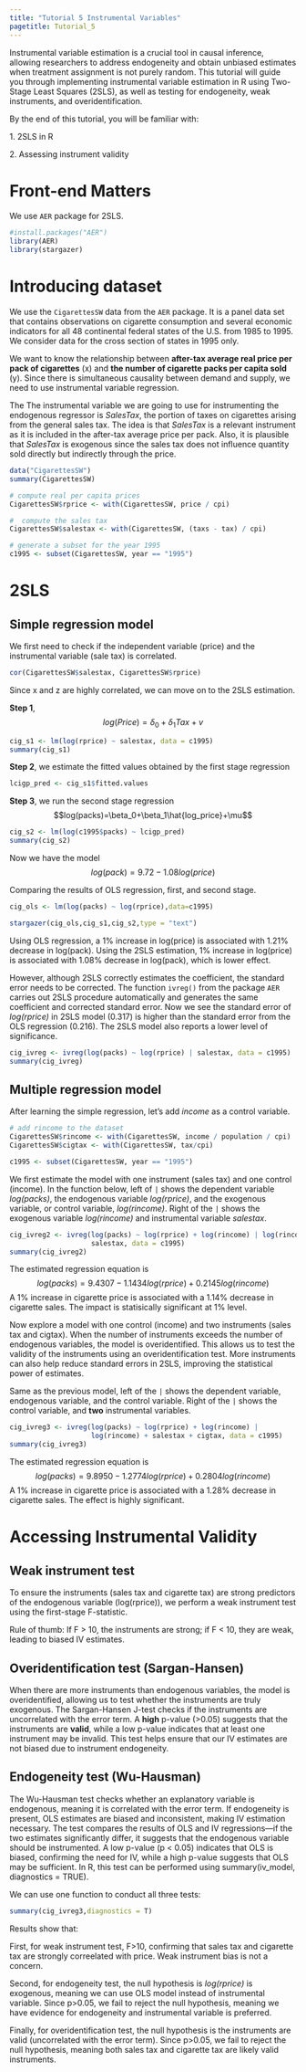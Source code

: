 ```yaml
---
title: "Tutorial 5 Instrumental Variables"
pagetitle: Tutorial_5
---
```


Instrumental variable estimation is a crucial tool in causal inference, allowing researchers to address endogeneity and obtain unbiased estimates when treatment assignment is not purely random. This tutorial will guide you through implementing instrumental variable estimation in R using Two-Stage Least Squares (2SLS), as well as testing for endogeneity, weak instruments, and overidentification.

By the end of this tutorial, you will be familiar with:

1. 2SLS in R

2. Assessing instrument validity

# Front-end Matters

We use `AER` package for 2SLS.

```r
#install.packages("AER")
library(AER)
library(stargazer)
```

# Introducing dataset

We use the `CigarettesSW` data from the `AER` package. It is a panel data set that contains observations on cigarette consumption and several economic indicators for all 48 continental federal states of the U.S. from 1985 to 1995. We consider data for the cross section of states in 1995 only.

We want to know the relationship between **after-tax average real price per pack of cigarettes** (x) and **the number of cigarette packs per capita sold** (y). Since there is simultaneous causality between demand and supply, we need to use instrumental variable regression.

The The instrumental variable we are going to use for instrumenting the endogenous regressor is *SalesTax*, the portion of taxes on cigarettes arising from the general sales tax. The idea is that *SalesTax* is a relevant instrument as it is included in the after-tax average price per pack. Also, it is plausible that *SalesTax* is exogenous since the sales tax does not influence quantity sold directly but indirectly through the price.

```r
data("CigarettesSW")
summary(CigarettesSW)

# compute real per capita prices
CigarettesSW$rprice <- with(CigarettesSW, price / cpi)

#  compute the sales tax
CigarettesSW$salestax <- with(CigarettesSW, (taxs - tax) / cpi)

# generate a subset for the year 1995
c1995 <- subset(CigarettesSW, year == "1995")
```

# 2SLS

## Simple regression model

We first need to check if the independent variable (price) and the instrumental variable (sale tax) is correlated.

```r
cor(CigarettesSW$salestax, CigarettesSW$rprice)
```

Since x and z are highly correlated, we can move on to the 2SLS estimation.

**Step 1**, $$log(Price)=\delta_0+\delta_1Tax+v$$

```r
cig_s1 <- lm(log(rprice) ~ salestax, data = c1995)
summary(cig_s1)
```

**Step 2**, we estimate the fitted values obtained by the first stage regression

```r
lcigp_pred <- cig_s1$fitted.values
```

**Step 3**, we run the second stage regression $$log(packs)=\beta_0+\beta_1\hat{log_price}+\mu$$

```r
cig_s2 <- lm(log(c1995$packs) ~ lcigp_pred)
summary(cig_s2)
```

Now we have the model $$log(pack)=9.72-1.08log(price)$$

Comparing the results of OLS regression, first, and second stage.

```r
cig_ols <- lm(log(packs) ~ log(rprice),data=c1995)

stargazer(cig_ols,cig_s1,cig_s2,type = "text")
```

Using OLS regression, a 1% increase in log(price) is associated with 1.21% decrease in log(pack). Using the 2SLS estimation, 1% increase in log(price) is associated with 1.08% decrease in log(pack), which is lower effect.

However, although 2SLS correctly estimates the coefficient, the standard error needs to be corrected. The function `ivreg()` from the package `AER` carries out 2SLS procedure automatically and generates the same coefficient and corrected standard error. Now we see the standard error of *log(rprice)* in 2SLS model (0.317) is higher than the standard error from the OLS regression (0.216). The 2SLS model also reports a lower level of significance.

```r
cig_ivreg <- ivreg(log(packs) ~ log(rprice) | salestax, data = c1995)
summary(cig_ivreg)
```

## Multiple regression model

After learning the simple regression, let's add *income* as a control variable.

```r
# add rincome to the dataset
CigarettesSW$rincome <- with(CigarettesSW, income / population / cpi)
CigarettesSW$cigtax <- with(CigarettesSW, tax/cpi)

c1995 <- subset(CigarettesSW, year == "1995")
```

We first estimate the model with one instrument (sales tax) and one control (income). In the function below, left of `|` shows the dependent variable *log(packs)*, the endogenous variable *log(rprice)*, and the exogenous variable, or control variable, *log(rincome)*. Right of the `|` shows the exogenous variable *log(rincome)* and instrumental variable *salestax*.

```r
cig_ivreg2 <- ivreg(log(packs) ~ log(rprice) + log(rincome) | log(rincome) + 
                    salestax, data = c1995)
summary(cig_ivreg2)
```

The estimated regression equation is
$$log(packs)=9.4307−1.1434log(rprice)+0.2145log(rincome)$$
A 1\% increase in cigarette price is associated with a 1.14\% decrease in cigarette sales. The impact is statisically significant at 1\% level.

Now explore a model with one control (income) and two instruments (sales tax and cigtax). When the number of instruments exceeds the number of endogenous variables, the model is overidentified. This allows us to test the validity of the instruments using an overidentification test. More instruments can also help reduce standard errors in 2SLS, improving the statistical power of estimates.

Same as the previous model, left of the `|` shows the dependent variable, endogenous variable, and the control variable. Right of the `|` shows the control variable, and **two** instrumental variables. 

```r
cig_ivreg3 <- ivreg(log(packs) ~ log(rprice) + log(rincome) | 
                    log(rincome) + salestax + cigtax, data = c1995)
summary(cig_ivreg3)
```

The estimated regression equation is
$$log(packs)=9.8950−1.2774log(rprice)+0.2804log(rincome)$$
A 1% increase in cigarette price is associated with a 1.28% decrease in cigarette sales. The effect is highly significant.

# Accessing Instrumental Validity

## Weak instrument test

To ensure the instruments (sales tax and cigarette tax) are strong predictors of the endogenous variable (log(rprice)), we perform a weak instrument test using the first-stage F-statistic.

Rule of thumb: If F > 10, the instruments are strong; if F < 10, they are weak, leading to biased IV estimates.

## Overidentification test (Sargan-Hansen)

When there are more instruments than endogenous variables, the model is overidentified, allowing us to test whether the instruments are truly exogenous. The Sargan-Hansen J-test checks if the instruments are uncorrelated with the error term. A **high** p-value (>0.05) suggests that the instruments are **valid**, while a low p-value indicates that at least one instrument may be invalid. This test helps ensure that our IV estimates are not biased due to instrument endogeneity.

## Endogeneity test (Wu-Hausman)

The Wu-Hausman test checks whether an explanatory variable is endogenous, meaning it is correlated with the error term. If endogeneity is present, OLS estimates are biased and inconsistent, making IV estimation necessary. The test compares the results of OLS and IV regressions—if the two estimates significantly differ, it suggests that the endogenous variable should be instrumented. A low p-value (p < 0.05) indicates that OLS is biased, confirming the need for IV, while a high p-value suggests that OLS may be sufficient. In R, this test can be performed using summary(iv_model, diagnostics = TRUE).

We can use one function to conduct all three tests:

```r
summary(cig_ivreg3,diagnostics = T)
```

Results show that:

First, for weak instrument test, F>10, confirming that sales tax and cigarette tax are strongly correelated with price. Weak instrument bias is not a concern.

Second, for endogeneity test, the null hypothesis is *log(rprice)* is exogenous, meaning we can use OLS model instead of instrumental variable. Since p>0.05, we fail to reject the null hypothesis, meaning we have evidence for endogeneity and instrumental variable is preferred. 

Finally, for overidentification test, the null hypothesis is the instruments are valid (uncorrelated with the error term). Since p>0.05, we fail to reject the null hypothesis, meaning both sales tax and cigarette tax are likely valid instruments.



